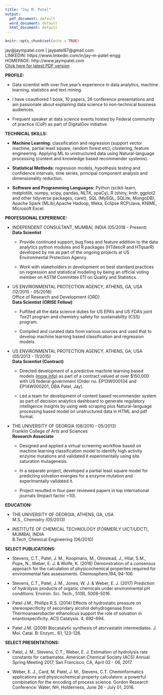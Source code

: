 ```yaml
---
title: "Jay M. Patel"
output:
  pdf_document: default
  word_document: default
  html_document: default
---
```


```r
knitr::opts_chunk$set(echo = TRUE)
```

jay@jaympatel.com | jaypatel87@gmail.com  
LINKEDIN: https://www.linkedin.com/in/jay-m-patel-engg  
HOMEPAGE: http://www.jaympatel.com  
[Click here for latest PDF version](http://www.jaympatel.com/pages/CV.pdf)
  
**PROFILE:**  

- Data scientist with over five year's experience in data analytics, machine learning, statistics and text mining.  
  
- I have coauthored 1 book, 10 papers, 26 conference presentations and am passionate about explaining data science to non-technical business audiences. 
  
- Frequent speaker at data science events hosted by Federal community of practice (CoP) as part of DigitalGov initiative.  

**TECHNICAL SKILLS:**  

- **Machine Learning:** classification and regression (support vector machine, partial least square, random forest etc), clustering, feature engineering. Applying ML to unstructured data using Natural-language processing (content and knowledge based recommender systems).
  
- **Statistical Methods:** regression models, hypothesis testing and confidence intervals, time series, principal component analysis and dimensionality reduction.
  
- **Software and Programming Languages:** Python (scikit-learn, matplotlib, numpy, scipy, pandas, NLTK, spaCy), R (shiny, knitr, ggplot2 and other tidyverse packages, caret), SQL (MySQL, SQLite, MongoDB), Apache Spark (MLib),Apache Hadoop, Weka, Eclipse RCP/Java, KNIME, Microsoft Excel.
  
**PROFESSIONAL EXPERIENCE:**  

- INDEPENDENT CONSULTANT, MUMBAI, INDIA \hfill (05/2018 - Present)  
**Data Scientist**  

    + Provide continued support, bug fixes and feature addition to the data analytics python modules and R packages (HTdescR and HTqsarR) developed by me as part of the ongoing projects at US Environmental Protection Agency.  
    
    + Work with stakeholders in development on best standard practices on regression and statistical modeling by being an official voting member on ASTM Committee E11 on Quality and Statistics.  
   
- US ENVIRONMENTAL PROTECTION AGENCY, ATHENS, GA, USA \hfill (12/2015 - 05/2018)      
Office of Research and Development (ORD)  
**Data Scientist (ORISE Fellow)**  

    + Fulfilled all the data science duties for US EPA's and US FDA's joint Tox21 program and chemistry safety for sustainability (CSS) program.
  
    + Compiled and curated data from various sources and used that to develop machine learning based classification and regression models.
  
  
- US ENVIRONMENTAL PROTECTION AGENCY, ATHENS, GA, USA \hfill (05/2013 - 11/2015)    
**Data Scientist (Contract)**  

    + Directed development of a predictive machine learning based models [(more info)](http://www.jaympatel.com/assets/DoD_SERDP_case_study.pdf) as part of a contract valued at over $150,000 with US federal government (Order no. EP13W000134 and EP14W000201, DBA Patel, Jay).
  
    + Led a team for development of content based recommender system as part of decision analytics dashboard to generate regulatory intelligence insights by using web scraping plus Natural-language processing based model on unstructured data in HTML and pdf format.
  
- THE UNIVERSITY OF GEORGIA \hfill (08/2010 - 05/2013)      
Franklin College of Arts and Sciences  
**Research Associate**  

    + Designed and applied a virtual screening workflow based on machine learning classification model to identify high activity enzyme mutations and validated it experimentally using site saturation mutagenesis.
  
    + In a separate project, developed a partial least square model for predicting solvation energies for a enzyme mutation and experimentally validated it.
  
    + Project resulted in four peer reviewed papers in top international journals (Impact factor ~10).
  
**EDUCATION:**  

- THE UNIVERSITY OF GEORGIA, ATHENS, GA, USA  					
M.S., Chemistry \hfill (05/2013)        
  
- INSTITUTE OF CHEMICAL TECHNOLOGY (FORMERLY UICT/UDCT), MUMBAI, INDIA	 
B.Tech, Chemical Engineering \hfill (06/2010)    
  
**SELECT PUBLICATIONS:**  

- Stevens, C.T., Patel, J. M., Koopmans, M., Olmstead, J., Hilal, S.M., Pope, N., Weber, E. J. & Wolfe, K. (2018) Demonstration of a consensus approach for the calculation of physicochemical properties required for environmental fate assessments. Chemosphere.194, 94-106. 
  
- Stevens, C.T., Patel, J. M., Jones, W. J. & Weber, E. J. (2017) Prediction of hydrolysis products of organic chemicals under environmental pH conditions. Environ. Sci. Tech., 51(9), 5008-5016.  
  
- Patel J.M., Phillips R.S. (2014) Effects of hydrostatic pressure on stereospecificity of secondary alcohol dehydrogenase from Thermoanaerobacter ethanolicus support the role of solvation in enantiospecificity. ACS Catalysis. 4, 692-694.  

- Patel J.M. (2009) Biocatalytic synthesis of atorvastatin intermediates. J. Mol. Catal. B: Enzym.. 61, 123-128.  

**SELECT PRESENTATIONS:**  

- Patel, J. M., Stevens, C.T., Weber, E. J. Estimation of hydrolysis rate constants for carbamates. American Chemical Society (ACS) Annual Spring Meeting 2017, San Francisco, CA, April 02 - 06, 2017.  

- Weber, E. J., Card, M. Patel, J. M., Stevens, C.T. Cheminformatics applications and physicochemical property calculators: a powerful combination for the encoding of process science. Gordon Research Conference: Water, NH, Holderness, June 26 - July 01, 2016.  

